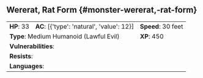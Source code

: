 ## Wererat, Rat Form {#monster-wererat,-rat-form}

```{=html}
<table class="table table-striped">
    <tbody>
        <tr>                    
            <td><b>HP</b>: 33</td>
            <td><b>AC</b>: [{'type': 'natural', 'value': 12}]</td>
            <td><b>Speed</b>: 30 feet</td>
        </tr>
        <tr>
            <td colspan="2"><b>Type</b>: Medium Humanoid (Lawful Evil)</td>
            <td><b>XP</b>: 450</td>
        </tr>
        <tr>
            <td colspan="3"><b>Vulnerabilities</b>: </td>
        </tr>
        <tr>
            <td colspan="3"><b>Resists</b>: </td>
        </tr>
        <tr>
            <td colspan="3"><b>Languages</b>: </td>
        </tr>
    </tbody>
</table>
```